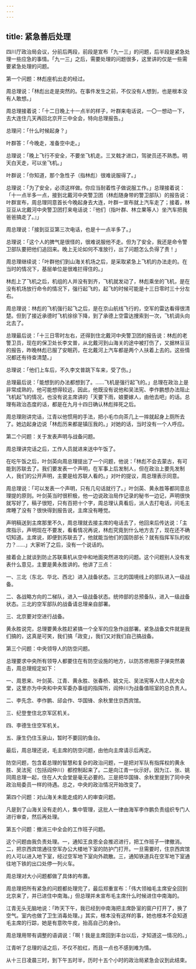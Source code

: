 ```yaml
---
---
---
```

title: 紧急善后处理
---




四川厅政治局会议，分前后两段，前段是宣布「九一三」的问题，后半段是紧急处理一些应急的事情。「九一三」之后，需要处理的问题很多，这里讲的仅是一些需要紧急处理的问题。

第一个问题：林彪座机出走的经过。

周总理说：「林彪出走是突然的。在事件发生之前，不仅没有人想到，也是根本没有人敢想。」

周总理接着说：「十二日晚上十一点半的样子，叶群来电话说，一〇一想动一下，去大连住几天再回北京开三中全会，特向总理报告。」

总理问：「什么时候起身？」

叶群答：「今晚走，准备空中走。」

总理说：「晚上飞行不安全，不要坐飞机走。三叉戟才进口，驾驶员还不熟悉。明天白天走，可以坐飞机。」

叶群说：「你知道，那个急性子（指林彪）很难说服得了。」

总理说：「为了安全，必须这样做。你应当耐着性子做说服工作。」总理接着说：「十一点半多一点，接到北戴河中央警卫团（林彪随身带的警卫部队）的报告说：叶群宣布，周总理同意首长今晚起身去大连，叶群一宣布就上汽车走了；接着，林豆豆从北戴河中央警卫团打来电话说：『他们（指叶群、林立果等人）坐汽车把我爸爸搞走了。』」

周总理说：「接到豆豆第三次电话，也是十一点半多了。」

总理说：「这个人的脾气是很怪的，很难说服他不走。但为了安全，我还是命令警卫部队要把他们追回来。晚上无论如何不准放行，出了问题怎么负得了责！」

周总理继续说：「叶群他们到山海关机场之后，是采取紧急上飞机的办法走的。在当时的情况下，基层单位是很难拦得住的。」

林彪上了飞机之后，机组的人并没有到齐，飞机就发动了，林彪乘坐的飞机，是在没有机场放行命令的情况下，强行起飞的，起飞的时候可能是十三日零时三十分左右。

周总理说：林彪的飞机强行起飞之后，是在京山航线飞行的，空军的雷达看得很清楚。但到了接近承德时飞机徐徐下降，到了承德上空雷达捜索到一次，飞机调头向北去了。

总理最后说：「十三日零时左右，还得到住北戴河中央警卫团的报告说：林彪的老警卫员，现在的保卫处长李文普，从北戴河到山海关的途中被打伤了，又据林豆豆的报告，昨晚林彪已服了安眠药，在北戴河上汽车都是两个人扶着上去的。这些情况都还有待查清楚。」

总理说：「他们上车后，不久李文普跳下车来，受了伤。」

总理最后说：「能想到的办法都想到了。……飞机是强行起飞的。」总理在政治上是非常成熟的，他可能想得较远，因此，他既没有说他和吴法宪、李作鹏想办法阻止飞机起飞的情况，也没有说主席讲的「天要下雨，娘要嫁人，由他去吧」的话。总理有政治态度的话，都是在九月十四日确认林彪摔死之后。

周总理刚讲完话，江青以他惯用的手法，把小毛巾向茶几上一摔就起身上厕所去了。她边起身边说「林彪历来都是镇压我的。」对她的话，当时没有一个人呼应。

第二个问题：关于发表声明与战备问题。

周总理讲完话之后，工作人员就进来送中午饭了。

在吃午饭之后，叶剑英向周总理提出了一个问题，他说：「林彪不会去蒙古，有可能到苏联去了。我们要发表一个声明，在军事上后发制人，但在政治上要先发制人，我们的公开声明，主要是给苏联人看的。」对叶的提议，周总理表示同意。

周总理说：「可以发表一个声明，只有几句话就行了。」叶剑英、黄永胜等都同意总理提的原则。叶剑英当时很积极，他一边说政治局作记录的秘书一边记，声明很快就写好了，稿子很短，只有百把十个字，周总理认真看后，派人去打电话，问毛主席睡了没有？很快得到报告说，主席没有睡觉。

声明稿送到主席那里不久，周总理就去接主席的电话去了，他回来后传达说：「主席指示，声明现在不要发，看看情况再说，林彪究竟到什么地方去了，现在还不确切知道。主席说，即便到苏联去了，他就能当他们的国防部长？就有指挥军队的权力？……」大家听了之后，没有一个说话的。

接着会上就谈到防止苏联乘机从空中和地面突然进攻的问题。这个问题别人没有发表什么意见，主要是黄永胜讲的。他讲了三点：

一、三北（东北、华北、西北）进入战备状态。三北的国境线上的部队进入一级战备。

二、各战略方向的二梯队，进入一级战备状态。统帅部的总预备队，进入一级战备状态。三北的空军部队的战备请总理亲自部署。

三、北京要对空进行战备。

黄永胜说完，总理要黄永胜赶紧搞一个全军的应急作战部署。紧急战备文件就是我们搞的，这真是可笑，我们搞「政变」，我们又对我们自己搞战备。

第三个问题：中央领导人的防空问题。

总理要求中央所有领导人都要住在有防空设施的地方，以防苏修用原子弹突然袭击，周总理规定如下：

一、周恩来、叶剑英、江青、黄永胜、张春桥、姚文元、吴法宪等人住人民大会堂，这里亦为中央和中央军委办事组的指挥所，阎仲川为战备值班室的总负责人。

二、李先念、李作鹏、邱会作、华国锋、余秋里住京西宾馆。

三、纪登奎住北京军区机关。

四、李德生住空军机关。

五、康生仍住玉泉山，暂时不要回钓鱼台。

最后，周总理还说，毛主席的防空问题，由他向主席请示后再定。

防空问题，包含着总理的智慧和复杂的政治问题，一是把对军队有指挥权的黄永胜、吴法宪（包括阎仲川）都控制起来了。二是向江青一伙示好。因为江、张、姚同周总理一起，住在人大会堂是毫无必要的。三是把华国锋、余秋里提到了同中央政治局委员一样的待遇。总之，中央的政治情况开始改变了。

第四个问题：对山海关未能走成的人的审查问题。

凡是到了山海关没有走的人，集中管理，这批人一律由海军李作鹏负责组织专门人进行审查，然后再处理。

第五个问题：撤消三中全会的工作班子问题。

这个问题由我负责处理。一，通知王良恩全会推迟进行，把工作班子一律撤消。二，把京西宾馆通往空军办公大楼地下室的防护门打开。一旦需要时，住京西宾馆的人可以进入地下室，经过空军地下室向外疏散。三，通知铁道兵在空军地下室通往地下铁的出口处停一列火车。

周总理对大小问题都做了具体的布置。

周总理把所有紧急的问题都处理完了，最后郑重宣布：「伟大领袖毛主席安全回到北京来了，并已进住中南海。」但总理并未宣布毛主席什么时候进住中南海的。

江青无头无脑地说：「昨天下午，我已经到中南海把主席卧室的窗户打开了，换了空气。室内也做了卫生消毒处理。」其实，根本没有这样的事，她也根本不会知道毛主席的行踪，她是有意吹牛皮，抬高自己的身价。

周总理用带有调整的语调说：「啊！我是主席回到丰台以后，才知道这一情况的。」

江青听了总理的话之后，不仅不脸红，而且一点也不感到难为情。

从十三日凌晨三时，到下午五时半，历时十五个小时的政治局紧急会议到此结束。